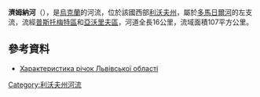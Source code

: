 {{No footnotes|time=2015-09-22T02:04:55+00:00}}
'''濟姆納河'''（{{lang-uk|Зимна Вода}}），是[[烏克蘭|烏克蘭]]的河流，位於該國西部[[利沃夫州|利沃夫州]]，屬於[[多馬日爾河|多馬日爾河]]的左支流，流經[[普斯托梅特區|普斯托梅特區]]和[[亞沃里夫區|亞沃里夫區]]，河道全長16公里，流域面積107平方公里。

==參考資料==
* [http://oblwodgosp.lviv.ua/files/pi4ku.doc Характеристика річок Львівської області]{{dead link|date=2018年1月 |bot=InternetArchiveBot |fix-attempted=yes }}

{{DEFAULTSORT:Зимна Вода (річка)}}
[[Category:利沃夫州河流|Category:利沃夫州河流]]


{{Ukraine-river-stub}}